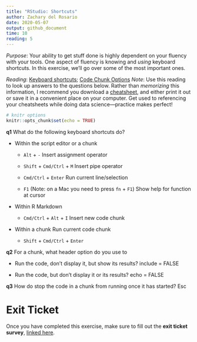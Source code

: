 ```yaml
---
title: "RStudio: Shortcuts"
author: Zachary del Rosario
date: 2020-05-07
output: github_document
time: 10
reading: 5
---
```


*Purpose*: Your ability to get stuff done is highly dependent on your fluency
with your tools. One aspect of fluency is knowing and *using* keyboard
shortcuts. In this exercise, we'll go over some of the most important ones.

*Reading*: [Keyboard
shortcuts](https://support.rstudio.com/hc/en-us/articles/200711853-Keyboard-Shortcuts); [Code Chunk Options](https://rmarkdown.rstudio.com/lesson-3.html)
*Note*: Use this reading to look up answers to the questions below. Rather than
*memorizing* this information, I recommend you download a
[cheatsheet](https://rstudio.com/wp-content/uploads/2016/01/rstudio-IDE-cheatsheet.pdf),
and either print it out or save it in a convenient place on your computer. Get
used to referencing your cheatsheets while doing data science---practice makes
perfect!

```r
# knitr options
knitr::opts_chunk$set(echo = TRUE)
```

__q1__ What do the following keyboard shortcuts do?

* Within the script editor or a chunk

    * `Alt` + `-`
Insert assignment operator

    * `Shift` + `Cmd/Ctrl` + `M`
Insert pipe operator

    * `Cmd/Ctrl` + `Enter`
Run current line/selection

    * `F1` (Note: on a Mac you need to press `fn` + `F1`)
Show help for function at cursor

* Within R Markdown

    * `Cmd/Ctrl` + `Alt` + `I`
Insert new code chunk

* Within a chunk
Run current code chunk
    * `Shift` + `Cmd/Ctrl` + `Enter`


__q2__ For a chunk, what header option do you use to

* Run the code, don't display it, but show its results?
include = FALSE

* Run the code, but don't display it or its results?
echo = FALSE

__q3__ How do stop the code in a chunk from running once it has started?
Esc

<!-- include-exit-ticket -->
# Exit Ticket
<!-- -------------------------------------------------- -->

Once you have completed this exercise, make sure to fill out the **exit ticket survey**, [linked here](https://docs.google.com/forms/d/e/1FAIpQLSeuq2LFIwWcm05e8-JU84A3irdEL7JkXhMq5Xtoalib36LFHw/viewform?usp=pp_url&entry.693978880=e-setup04-rstudio-shortcuts-assignment.Rmd).

